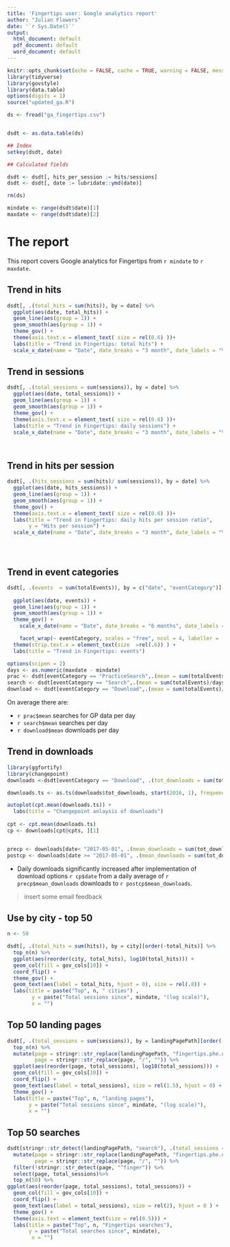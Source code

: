 ```yaml
---
title: 'Fingertips user: Google analytics report'
author: "Julian Flowers"
date: '`r Sys.Date()`'
output:
  html_document: default
  pdf_document: default
  word_document: default
---
```


```r
knitr::opts_chunk$set(echo = FALSE, cache = TRUE, warning = FALSE, message = FALSE)
library(tidyverse)
library(govstyle)
library(data.table)
options(digits = 1)
source("updated_ga.R")
```

```r
ds <- fread("ga_fingertips.csv")


dsdt <- as.data.table(ds)

## Index
setkey(dsdt, date)

## Calculated fields

dsdt <- dsdt[, hits_per_session := hits/sessions]
dsdt <- dsdt[, date := lubridate::ymd(date)]

rm(ds)
```
```r

mindate <- range(dsdt$date)[1]
maxdate <- range(dsdt$date)[2]

```

# The report

This report covers Google analytics for Fingertips from `r mindate` to `r maxdate`.



## Trend in hits

```r

dsdt[, .(total_hits = sum(hits)), by = date] %>%
  ggplot(aes(date, total_hits)) +
  geom_line(aes(group = 1)) +
  geom_smooth(aes(group = 1)) +
  theme_gov() +
  theme(axis.text.x = element_text( size = rel(0.6) ))+ 
  labs(title = "Trend in Fingertips: total hits") +
  scale_x_date(name = "Date", date_breaks = "3 month", date_labels = "%m/%Y")


```


## Trend in sessions

```r

dsdt[, .(total_sessions = sum(sessions)), by = date] %>%
  ggplot(aes(date, total_sessions)) +
  geom_line(aes(group = 1)) +
  geom_smooth(aes(group = 1)) +
  theme_gov() +
  theme(axis.text.x = element_text( size = rel(0.6) ))+ 
  labs(title = "Trend in Fingertips: daily sessions") +
  scale_x_date(name = "Date", date_breaks = "3 month", date_labels = "%m/%Y")




```

## Trend in hits per session

```r

dsdt[, .(hits_sessions = sum(hits)/ sum(sessions)), by = date] %>%
  ggplot(aes(date, hits_sessions)) +
  geom_line(aes(group = 1)) +
  geom_smooth(aes(group = 1)) +
  theme_gov() +
  theme(axis.text.x = element_text( size = rel(0.6) ))+ 
  labs(title = "Trend in Fingertips: daily hits per session ratio", 
       y = "Hits per session") +
  scale_x_date(name = "Date", date_breaks = "3 month", date_labels = "%m/%Y")





```

## Trend in event categories

```r

dsdt[, .(events  = sum(totalEvents)), by = c("date", "eventCategory")][events > 20] %>% 
  
  ggplot(aes(date, events)) +
  geom_line(aes(group = 1)) +
  geom_smooth(aes(group = 1)) +
  theme_gov() +
    scale_x_date(name = "Date", date_breaks = "6 months", date_labels = "%m/%Y") +

    facet_wrap(~ eventCategory, scales = "free", ncol = 4, labeller =  labeller(label_wrap_gen(width = 20))) +
  theme(strip.text.x = element_text(size  =rel(.6)) ) +
  labs(title = "Trend in Fingertips: events")
```


```r
options(scipen = 2)
days <- as.numeric(maxdate - mindate)
prac <- dsdt[eventCategory == "PracticeSearch",.(mean = sum(totalEvents)/days) ] 
search <- dsdt[eventCategory == "Search",.(mean = sum(totalEvents)/days) ] 
download <- dsdt[eventCategory == "Download",.(mean = sum(totalEvents)/days) ] 


```

On average there are:

* `r prac$mean` searches for GP data per day
* `r search$mean` searches per day
* `r download$mean` downloads per day


## Trend in downloads

```r

library(ggfortify)
library(changepoint)
downloads <-dsdt[eventCategory == "Download", .(tot_downloads = sum(totalEvents)), by = date ] 

downloads.ts <- as.ts(downloads$tot_downloads, start(2016, 1), frequency = 365.25 )

autoplot(cpt.mean(downloads.ts)) +
  labs(title = "Changepoint anlaysis of downloads")
  
cpt <- cpt.mean(downloads.ts)
cp <- downloads[cpt@cpts, ][1]


precp <- downloads[date< "2017-05-01", .(mean_downloads = sum(tot_downloads)/ .N)]
postcp <- downloads[date >= "2017-05-01", .(mean_downloads = sum(tot_downloads)/ .N)]
```

  
* Daily downloads significantly increased after implementation of download options `r cp$date` from a daily average of `r precp$mean_downloads` downloads to `r postcp$mean_downloads`.

> insert some email feedback


## Use by city - top 50

```r
n <- 50

dsdt[, .(total_hits = sum(hits)), by = city][order(-total_hits)] %>%
  top_n(n) %>%
  ggplot(aes(reorder(city, total_hits), log10(total_hits))) +
  geom_col(fill = gov_cols[10]) +
  coord_flip() +
  theme_gov() +
  geom_text(aes(label = total_hits, hjust = 0), size = rel(.8)) +
  labs(title = paste("Top", n, " cities") , 
        y = paste("Total sessions since", mindate, "(log scale)"), 
        x = "")


```

## Top 50 landing pages


```r



dsdt[, .(total_sessions = sum(sessions)), by = landingPagePath][order(-total_sessions)] %>%
  top_n(n) %>%
  mutate(page = stringr::str_replace(landingPagePath, "fingertips.phe.org.uk/profile/", ""), 
         page = stringr::str_replace(page, "/", "")) %>%
  ggplot(aes(reorder(page, total_sessions), log10(total_sessions))) +
  geom_col(fill = gov_cols[10]) +
  coord_flip() +
  geom_text(aes(label = total_sessions), size = rel(1.5), hjust = 0) +
  theme_gov() +
  labs(title = paste("Top", n, "landing pages"), 
       y = paste("Total sessions since", mindate, "(log scale)"), 
       x = "")


```

## Top 50 searches

```r
dsdt[stringr::str_detect(landingPagePath, "search"), .(total_sessions = sum(sessions)), by = landingPagePath][order(-total_sessions)] %>%
  mutate(page = stringr::str_replace(landingPagePath, "fingertips.phe.org.uk/search/", ""), 
         page = stringr::str_replace(page, "/", "")) %>%
  filter(!stringr::str_detect(page, "^finger")) %>%
  select(page, total_sessions)%>%
  top_n(50) %>%
ggplot(aes(reorder(page, total_sessions), total_sessions)) +
  geom_col(fill = gov_cols[10]) +
  coord_flip() +
  geom_text(aes(label = total_sessions), size = rel(2), hjust = 0 ) +
  theme_gov() +
  theme(axis.text = element_text(size = rel(0.5))) +
  labs(title = paste("Top", n, "Fingertips searches"), 
       y = paste("Total searches since", mindate), 
        x = "")
```

